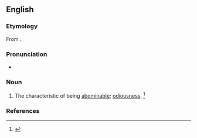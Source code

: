 ==English==

===Etymology===
From {{suffix|en|abominable|ness}}.

===Pronunciation===
* {{a|US}} {{IPA|en|/əˈbɑm.ə.nə.bl̩.nəs/|/əˈbɑm.nə.bl̩.nəs/}}

===Noun===
{{en-noun|-}}

# The characteristic of being [[abominable]]; [[odiousness]]. {{defdate|First attested in the early 16<sup>th</sup> century.}}<ref name=SOED>{{R:SOED5|page=6}}</ref>

===References===
<references/>